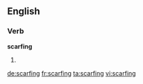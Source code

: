 ==English==

===Verb===
'''scarfing'''

# {{present participle of|scarf}}

[[de:scarfing]]
[[fr:scarfing]]
[[ta:scarfing]]
[[vi:scarfing]]